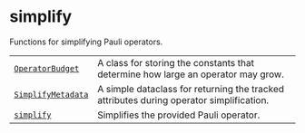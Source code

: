 # simplify

<span id="module-qiskit_addon_obp.utils.simplify" />

<span id="qiskit-addon-obp-utils-simplify" />

Functions for simplifying Pauli operators.

|                                                                                                                           |                                                                                         |
| ------------------------------------------------------------------------------------------------------------------------- | --------------------------------------------------------------------------------------- |
| [`OperatorBudget`](qiskit_addon_obp.utils.simplify.OperatorBudget "qiskit_addon_obp.utils.simplify.OperatorBudget")       | A class for storing the constants that determine how large an operator may grow.        |
| [`SimplifyMetadata`](qiskit_addon_obp.utils.simplify.SimplifyMetadata "qiskit_addon_obp.utils.simplify.SimplifyMetadata") | A simple dataclass for returning the tracked attributes during operator simplification. |
| [`simplify`](qiskit_addon_obp.utils.simplify.simplify "qiskit_addon_obp.utils.simplify.simplify")                         | Simplifies the provided Pauli operator.                                                 |
